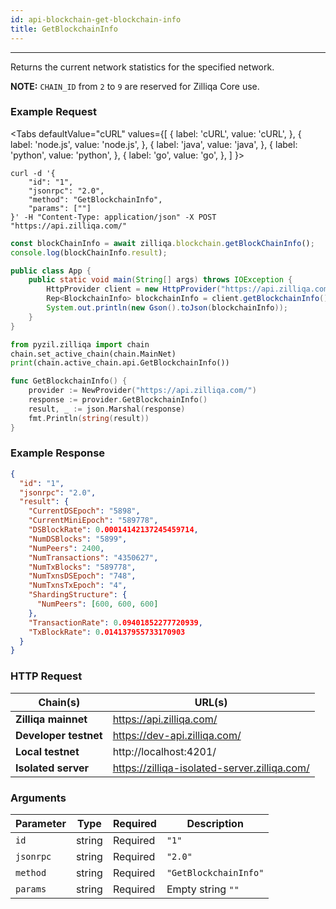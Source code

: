 ```yaml
---
id: api-blockchain-get-blockchain-info
title: GetBlockchainInfo
---
```


---
Returns the current network statistics for the specified network.

**NOTE:** `CHAIN_ID` from `2` to `9` are reserved for Zilliqa Core use.

### Example Request



<Tabs
  defaultValue="cURL"
  values={[
    { label: 'cURL', value: 'cURL', },
    { label: 'node.js', value: 'node.js', },
    { label: 'java', value: 'java', },
    { label: 'python', value: 'python', },
    { label: 'go', value: 'go', },
  ]
}>

<TabItem value="cURL">

```shell
curl -d '{
    "id": "1",
    "jsonrpc": "2.0",
    "method": "GetBlockchainInfo",
    "params": [""]
}' -H "Content-Type: application/json" -X POST "https://api.zilliqa.com/"
```
</TabItem>
<TabItem value="node.js">

```js
const blockChainInfo = await zilliqa.blockchain.getBlockChainInfo();
console.log(blockChainInfo.result);
```
</TabItem>
<TabItem value="java">

```java
public class App {
    public static void main(String[] args) throws IOException {
        HttpProvider client = new HttpProvider("https://api.zilliqa.com/");
        Rep<BlockchainInfo> blockchainInfo = client.getBlockchainInfo();
        System.out.println(new Gson().toJson(blockchainInfo));
    }
}
```
</TabItem>
<TabItem value="python">

```python
from pyzil.zilliqa import chain
chain.set_active_chain(chain.MainNet)
print(chain.active_chain.api.GetBlockchainInfo())
```
</TabItem>

<TabItem value="go">

```go
func GetBlockchainInfo() {
	provider := NewProvider("https://api.zilliqa.com/")
	response := provider.GetBlockchainInfo()
	result, _ := json.Marshal(response)
	fmt.Println(string(result))
}
```
</TabItem>
</Tabs>


### Example Response


```json
{
  "id": "1",
  "jsonrpc": "2.0",
  "result": {
    "CurrentDSEpoch": "5898",
    "CurrentMiniEpoch": "589778",
    "DSBlockRate": 0.00014142137245459714,
    "NumDSBlocks": "5899",
    "NumPeers": 2400,
    "NumTransactions": "4350627",
    "NumTxBlocks": "589778",
    "NumTxnsDSEpoch": "748",
    "NumTxnsTxEpoch": "4",
    "ShardingStructure": {
      "NumPeers": [600, 600, 600]
    },
    "TransactionRate": 0.09401852277720939,
    "TxBlockRate": 0.014137955733170903
  }
}
```

### HTTP Request

| Chain(s)              | URL(s)                       |
| --------------------- | ---------------------------- |
| **Zilliqa mainnet**   | https://api.zilliqa.com/     |
| **Developer testnet** | https://dev-api.zilliqa.com/ |
| **Local testnet**     | http://localhost:4201/       |
| **Isolated server**   | https://zilliqa-isolated-server.zilliqa.com/       |

### Arguments

| Parameter | Type   | Required | Description           |
| --------- | ------ | -------- | --------------------- |
| `id`      | string | Required | `"1"`                 |
| `jsonrpc` | string | Required | `"2.0"`               |
| `method`  | string | Required | `"GetBlockchainInfo"` |
| `params`  | string | Required | Empty string `""`     |